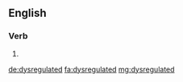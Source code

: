 ==English==

===Verb===
{{head|en}}

# {{en-past of|dysregulate}}

[[de:dysregulated]]
[[fa:dysregulated]]
[[mg:dysregulated]]